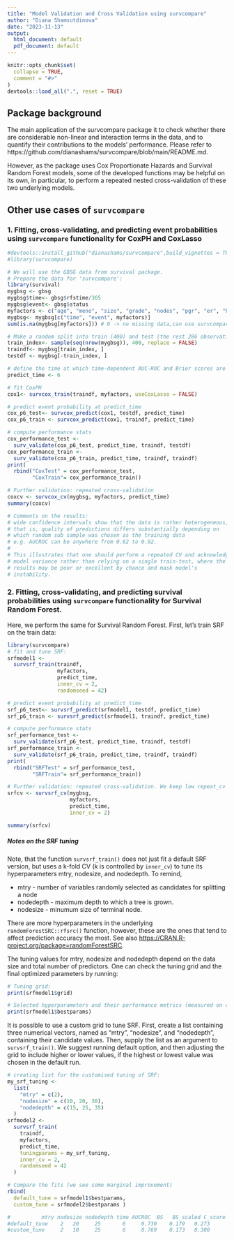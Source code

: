 ```yaml
---
title: "Model Validation and Cross Validation using survcompare"
author: "Diana Shamsutdinova"
date: "2023-11-13"
output:
  html_document: default
  pdf_document: default
---
```


```r
knitr::opts_chunk$set(
  collapse = TRUE,
  comment = "#>"
)
devtools::load_all(".", reset = TRUE)
```

## Package background

The main application of the survcompare package it to check whether there are considerable non-linear and interaction terms in the data, and to quantify their contributions to the models' performance. Please refer to https://github.com/dianashams/survcompare/blob/main/README.md.

However, as the package uses Cox Proportionate Hazards and Survival Random Forest models, some of the developed functions may be helpful on its own, in particular, to perform a repeated nested cross-validation of these two underlying models.

## Other use cases of `survcompare`

### 1. Fitting, cross-validating, and predicting event probabilities using `survcompare` functionality for CoxPH and CoxLasso

```r
#devtools::install_github("dianashams/survcompare",build_vignettes = TRUE)
#library(survcompare)

# We will use the GBSG data from survival package. 
# Prepare the data for 'survcompare':
library(survival)
mygbsg <- gbsg
mygbsg$time<- gbsg$rfstime/365
mygbsg$event<- gbsg$status
myfactors <- c("age", "meno", "size", "grade", "nodes", "pgr", "er", "hormon")
mygbsg<- mygbsg[c("time", "event", myfactors)]
sum(is.na(mygbsg[myfactors])) # 0 -> no missing data,can use survcompare

# Make a random split into train (400) and test (the rest 286 observations)
train_index<- sample(seq(nrow(mygbsg)), 400, replace = FALSE)
traindf<- mygbsg[train_index, ]
testdf <- mygbsg[-train_index, ]

# define the time at which time-dependent AUC-ROC and Brier scores are to be evaluated
predict_time <- 6

# fit CoxPH 
cox1<- survcox_train(traindf, myfactors, useCoxLasso = FALSE)

# predict event probability at predict_time
cox_p6_test<- survcox_predict(cox1, testdf, predict_time)
cox_p6_train <- survcox_predict(cox1, traindf, predict_time)

# compute performance stats 
cox_performance_test <- 
  surv_validate(cox_p6_test, predict_time, traindf, testdf)
cox_performance_train <- 
  surv_validate(cox_p6_train, predict_time, traindf, traindf)
print(
  rbind("CoxTest" = cox_performance_test,
        "CoxTrain"= cox_performance_train))

# Further validation: repeated cross-validation 
coxcv <- survcox_cv(mygbsg, myfactors, predict_time)
summary(coxcv)

# Comments on the results: 
# wide confidence intervals show that the data is rather heterogeneous, 
# that is, quality of predictions differs substantially depending on 
# which random sub sample was chosen as the training data
# e.g. AUCROC can be anywhere from 0.62 to 0.92.
# 
# This illustrates that one should perform a repeated CV and acknowledge
# model variance rather than relying on a single train-test, where the
# results may be poor or excellent by chance and mask model's
# instability. 
```

### 2. Fitting, cross-validating, and predicting survival probabilities using `survcompare` functionality for Survival Random Forest.

Here, we perform the same for Survival Random Forest. First, let's train SRF on the train data:

```r
library(survcompare)
# fit and tune SRF:
srfmodel1 <-
  survsrf_train(traindf,
                myfactors,
                predict_time,
                inner_cv = 2,
                randomseed = 42)

# predict event probability at predict_time
srf_p6_test<- survsrf_predict(srfmodel1, testdf, predict_time)
srf_p6_train <- survsrf_predict(srfmodel1, traindf, predict_time)

# compute performance stats 
srf_performance_test <- 
  surv_validate(srf_p6_test, predict_time, traindf, testdf)
srf_performance_train <- 
  surv_validate(srf_p6_train, predict_time, traindf, traindf)
print(
  rbind("SRFTest" = srf_performance_test,
        "SRFTrain"= srf_performance_train))

# Further validation: repeated cross-validation. We keep low repeat_cv number for quick compilation, but even 2 repetitions of the 3-fold CVs show large variance of the SRF predictions, similar to that of CoxPH.
srfcv <- survsrf_cv(mygbsg,
                    myfactors,
                    predict_time,
                    inner_cv = 2)

summary(srfcv)

```

##### Notes on the SRF tuning

Note, that the function `survsrf_train()` does not just fit a default SRF version, but uses a k-fold CV (k is controlled by `inner_cv`) to tune its hyperparameters mtry, nodesize, and nodedepth. To remind,

-   mtry - number of variables randomly selected as candidates for splitting a node
-   nodedepth - maximum depth to which a tree is grown.
-   nodesize - minumum size of terminal node.

There are more hyperparameters in the underlying `randomForestSRC::rfsrc()` function, however, these are the ones that tend to affect prediction accuracy the most. See also <https://CRAN.R-project.org/package=randomForestSRC>.

The tuning values for mtry, nodesize and nodedepth depend on the data size and total number of predictors. One can check the tuning grid and the final optimized parameters by running: 
```r
# Tuning grid:
print(srfmodel1$grid)

# Selected hyperparameters and their performance metrics (measured on out-of-sample observations):
print(srfmodel1$bestparams)  
```

It is possible to use a custom grid to tune SRF. First, create a list containing three numerical vectors, named as "mtry", "nodesize", and "nodedepth", containing their candidate values. Then, supply the list as an argument to `survsrf_train()`. We suggest running default option, and then adjusting the grid to include higher or lower values, if the highest or lowest value was chosen in the default run. 

```r
# creating list for the customised tuning of SRF:
my_srf_tuning <-
  list(
    "mtry" = c(2),
    "nodesize" = c(10, 20, 30),
    "nodedepth" = c(15, 25, 35)
  )
srfmodel2 <-
  survsrf_train(
    traindf,
    myfactors,
    predict_time,
    tuningparams = my_srf_tuning,
    inner_cv = 2,
    randomseed = 42
  )

# Compare the fits (we see some marginal improvement)
rbind(
  default_tune = srfmodel1$bestparams,
  custom_tune = srfmodel2$bestparams )

#          mtry nodesize nodedepth time AUCROC  BS   BS_scaled C_score
#default_tune	 2	 20	    25	     6	   0.730	0.179	0.273	    0.673	
#custom_tune	 2	 10	    25	     6	   0.769	0.173	0.300   	0.668

```


